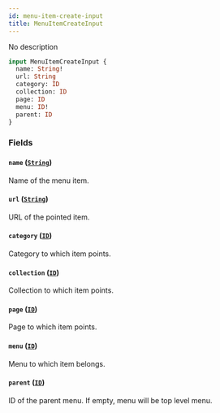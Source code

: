 ```yaml
---
id: menu-item-create-input
title: MenuItemCreateInput
---
```



No description

```graphql
input MenuItemCreateInput {
  name: String!
  url: String
  category: ID
  collection: ID
  page: ID
  menu: ID!
  parent: ID
}
```


### Fields

#### `name` ([`String`](../../../developer/api-reference/scalars/string))

Name of the menu item.


#### `url` ([`String`](../../../developer/api-reference/scalars/string))

URL of the pointed item.


#### `category` ([`ID`](../../../developer/api-reference/scalars/id))

Category to which item points.


#### `collection` ([`ID`](../../../developer/api-reference/scalars/id))

Collection to which item points.


#### `page` ([`ID`](../../../developer/api-reference/scalars/id))

Page to which item points.


#### `menu` ([`ID`](../../../developer/api-reference/scalars/id))

Menu to which item belongs.


#### `parent` ([`ID`](../../../developer/api-reference/scalars/id))

ID of the parent menu. If empty, menu will be top level menu.




